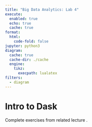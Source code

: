 ```yaml
---
title: "Big Data Analytics: Lab 4"
execute:
  enabled: true
  echo: true
  cache: true
format:
  html:
    code-fold: false
jupyter: python3
diagram:
  cache: true
  cache-dir: ./cache
  engine:
    tikz:
      execpath: lualatex
filters:
  - diagram
---
```


# Intro to Dask

Complete exercises from related lecture [](./bigdata_lec6.qmd).
